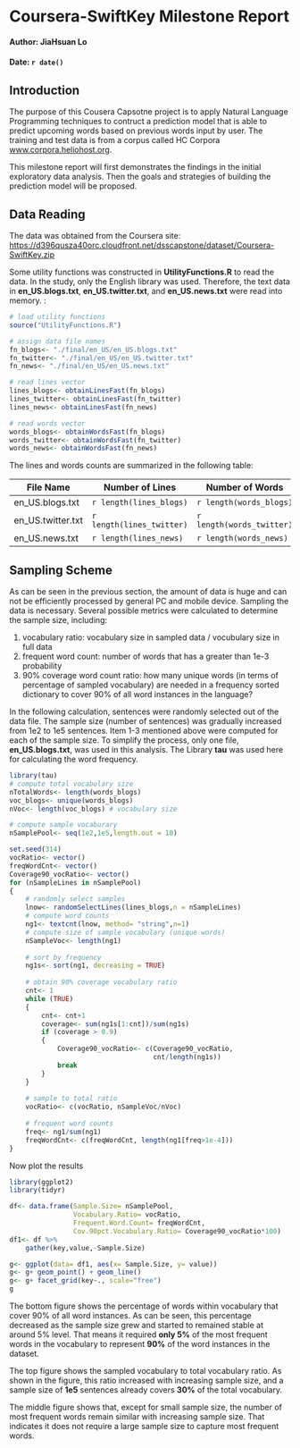 # Coursera-SwiftKey Milestone Report
####
####
#### Author: JiaHsuan Lo
#### Date: `r date()`

## Introduction

The purpose of this Cousera Capsotne project is to apply Natural Language Programming techniques to contruct a prediction model that is able to predict upcoming words based on previous words input by user. The training and test data is from a corpus called  HC Corpora [www.corpora.heliohost.org](www.corpora.heliohost.org). 

This milestone report will first demonstrates the findings in the initial exploratory data analysis. Then the goals and strategies of building the prediction model will be proposed. 

## Data Reading

The data was obtained from the Coursera site: [https://d396qusza40orc.cloudfront.net/dsscapstone/dataset/Coursera-SwiftKey.zip](https://d396qusza40orc.cloudfront.net/dsscapstone/dataset/Coursera-SwiftKey.zip)

Some utility functions was constructed in  **UtilityFunctions.R** to read the data. In the study, only the English library was used. Therefore, the text data in **en_US.blogs.txt**, **en_US.twitter.txt**, and **en_US.news.txt** were read into memory. :

``` r
# load utility functions
source("UtilityFunctions.R")

# assign data file names
fn_blogs<- "./final/en_US/en_US.blogs.txt"
fn_twitter<- "./final/en_US/en_US.twitter.txt"
fn_news<- "./final/en_US/en_US.news.txt"

# read lines vector
lines_blogs<- obtainLinesFast(fn_blogs)
lines_twitter<- obtainLinesFast(fn_twitter)
lines_news<- obtainLinesFast(fn_news)

# read words vector
words_blogs<- obtainWordsFast(fn_blogs)
words_twitter<- obtainWordsFast(fn_twitter)
words_news<- obtainWordsFast(fn_news)

```

The lines and words counts are summarized in the following table:

File Name         |   Number of Lines          |    Number of Words  
------------------|----------------------------|-------------------------
en_US.blogs.txt   |  `r length(lines_blogs)`   | `r length(words_blogs)`
en_US.twitter.txt |  `r length(lines_twitter)` | `r length(words_twitter)`   
en_US.news.txt    |  `r length(lines_news)`    | `r length(words_news)` 


## Sampling Scheme

As can be seen in the previous section, the amount of data is huge and can not be efficiently processed by general PC and mobile device. Sampling the data is necessary. Several possible metrics were calculated to determine the sample size, including:

1. vocabulary ratio: vocabulary size in sampled data / vocubulary size in full data
2. frequent word count: number of words that has a greater than 1e-3 probability
3. 90% coverage word count ratio: how many unique words (in terms of percentage of sampled vocabulary) are needed in a frequency sorted dictionary to cover 90% of all word instances in the language? 

In the following calculation, sentences were randomly selected out of the data file. The sample size (number of sentences) was gradually increased from 1e2 to 1e5 sentences. Item 1-3 mentioned above were computed for each of the sample size. To simplify the process, only one file, **en_US.blogs.txt**, was used in this analysis. The Library **tau** was used here for calculating the word frequency.  

``` r
library(tau)
# compute total vocabulary size
nTotalWords<- length(words_blogs)
voc_blogs<- unique(words_blogs)
nVoc<- length(voc_blogs) # vocabulary size

# compute sample vocaburary
nSamplePool<- seq(1e2,1e5,length.out = 10)

set.seed(314)
vocRatio<- vector()
freqWordCnt<- vector()
Coverage90_vocRatio<- vector()
for (nSampleLines in nSamplePool)
{
    # randomly select samples
    lnow<- randomSelectLines(lines_blogs,n = nSampleLines)
    # compute word counts
    ng1<- textcnt(lnow, method= "string",n=1)
    # compute size of sample vocabulary (unique words)
    nSampleVoc<- length(ng1)
    
    # sort by frequency
    ng1s<- sort(ng1, decreasing = TRUE)
    
    # obtain 90% coverage vocabulary ratio
    cnt<- 1
    while (TRUE)
    {
        cnt<- cnt+1 
        coverage<- sum(ng1s[1:cnt])/sum(ng1s)
        if (coverage > 0.9)
        {
            Coverage90_vocRatio<- c(Coverage90_vocRatio, 
                                    cnt/length(ng1s))
            break
        }
    }
    
    # sample to total ratio
    vocRatio<- c(vocRatio, nSampleVoc/nVoc)
    
    # frequent word counts
    freq<- ng1/sum(ng1)
    freqWordCnt<- c(freqWordCnt, length(ng1[freq>1e-4]))
}

```

Now plot the results

``` r
library(ggplot2)
library(tidyr)

df<- data.frame(Sample.Size= nSamplePool,
                Vocabulary.Ratio= vocRatio,
                Frequent.Word.Count= freqWordCnt,
                Cov.90pct.Vocabulary.Ratio= Coverage90_vocRatio*100)
df1<- df %>%
    gather(key,value,-Sample.Size) 

g<- ggplot(data= df1, aes(x= Sample.Size, y= value))
g<- g+ geom_point() + geom_line()
g<- g+ facet_grid(key~., scale="free")
g

```

The bottom figure shows the percentage of words within vocabulary that cover 90% of all word instances. As can be seen, this percentage decreased as the sample size grew and started to remained stable at around 5% level. That means it required **only 5%** of the most frequent words in the vocabulary to represent **90%** of the word instances in the dataset.

The top figure shows the sampled vocabulary to total vocabulary ratio. As shown in the figure, this ratio increased with increasing sample size, and a sample size of **1e5** sentences already covers **30%** of the total vocabulary. 

The middle figure shows that, except for small sample size, the number of most frequent words remain similar with increasing sample size. That indicates it does not require a large sample size to capture most frequent words.